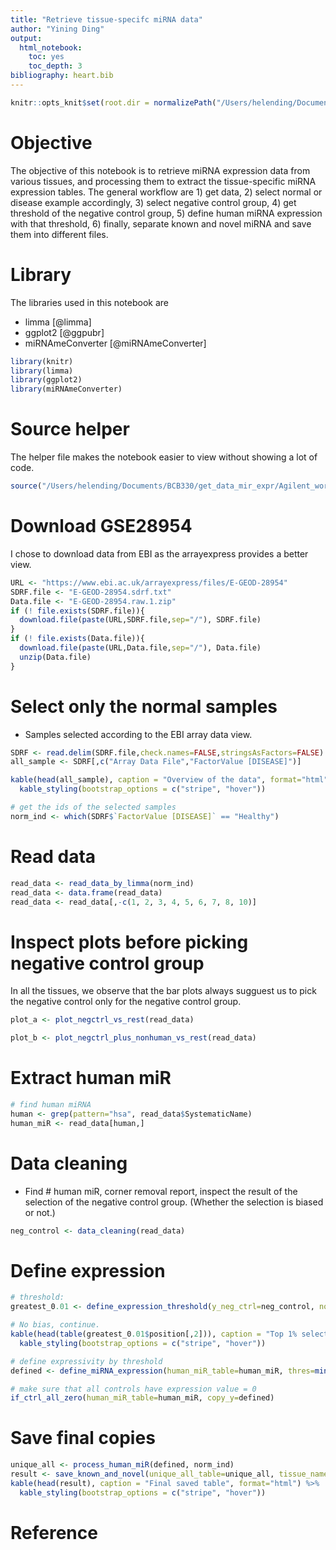 ```yaml
---
title: "Retrieve tissue-specifc miRNA data"
author: "Yining Ding"
output:
  html_notebook:
    toc: yes
    toc_depth: 3
bibliography: heart.bib
---
```

```r
knitr::opts_knit$set(root.dir = normalizePath("/Users/helending/Documents/BCB330/get_data_mir_expr/normal_tissues/heart"))
```
# Objective
The objective of this notebook is to retrieve miRNA expression data from various tissues, and processing them to extract the tissue-specific miRNA expression tables. The general workflow are 1) get data, 2) select normal or disease example accordingly, 3) select negative control group, 4) get threshold of the negative control group, 5) define human miRNA expression with that threshold, 6) finally, separate known and novel miRNA and save them into different files.

# Library

The libraries used in this notebook are

  * limma [@limma]
  * ggplot2 [@ggpubr]
  * miRNAmeConverter [@miRNAmeConverter]
  
```r
library(knitr)
library(limma)
library(ggplot2)
library(miRNAmeConverter)
```

# Source helper
The helper file makes the notebook easier to view without showing a lot of code.
```r
source("/Users/helending/Documents/BCB330/get_data_mir_expr/Agilent_workflow_helper.R")
```

# Download GSE28954

I chose to download data from EBI as the arrayexpress provides a better view.
```r
URL <- "https://www.ebi.ac.uk/arrayexpress/files/E-GEOD-28954"
SDRF.file <- "E-GEOD-28954.sdrf.txt"
Data.file <- "E-GEOD-28954.raw.1.zip"
if (! file.exists(SDRF.file)){
  download.file(paste(URL,SDRF.file,sep="/"), SDRF.file)
}
if (! file.exists(Data.file)){
  download.file(paste(URL,Data.file,sep="/"), Data.file)
  unzip(Data.file)
}
```

# Select only the normal samples
* Samples selected according to the EBI array data view.
```r
SDRF <- read.delim(SDRF.file,check.names=FALSE,stringsAsFactors=FALSE)
all_sample <- SDRF[,c("Array Data File","FactorValue [DISEASE]")]

kable(head(all_sample), caption = "Overview of the data", format="html") %>%
  kable_styling(bootstrap_options = c("stripe", "hover"))

# get the ids of the selected samples
norm_ind <- which(SDRF$`FactorValue [DISEASE]` == "Healthy")
```

# Read data
```r
read_data <- read_data_by_limma(norm_ind)
read_data <- data.frame(read_data)
read_data <- read_data[,-c(1, 2, 3, 4, 5, 6, 7, 8, 10)]
```

# Inspect plots before picking negative control group
In all the tissues, we observe that the bar plots always sugguest us to pick the negative control only for the negative control group.
```r
plot_a <- plot_negctrl_vs_rest(read_data)

plot_b <- plot_negctrl_plus_nonhuman_vs_rest(read_data)
```
# Extract human miR
```r
# find human miRNA
human <- grep(pattern="hsa", read_data$SystematicName)
human_miR <- read_data[human,]
```

# Data cleaning
* Find # human miR, corner removal report, inspect the result of the selection of the negative control group. (Whether the selection is biased or not.)
```r
neg_control <- data_cleaning(read_data)
```
# Define expression
```r
# threshold: 
greatest_0.01 <- define_expression_threshold(y_neg_ctrl=neg_control, norm_ind=length(norm_ind))

# No bias, continue.
kable(head(table(greatest_0.01$position[,2])), caption = "Top 1% selection", format="html") %>%
  kable_styling(bootstrap_options = c("stripe", "hover"))

# define expressivity by threshold
defined <- define_miRNA_expression(human_miR_table=human_miR, thres=min(greatest_0.01$values))

# make sure that all controls have expression value = 0
if_ctrl_all_zero(human_miR_table=human_miR, copy_y=defined)
```
# Save final copies
```r
unique_all <- process_human_miR(defined, norm_ind)
result <- save_known_and_novel(unique_all_table=unique_all, tissue_name="heart")
kable(head(result), caption = "Final saved table", format="html") %>%
  kable_styling(bootstrap_options = c("stripe", "hover"))
```
# Reference